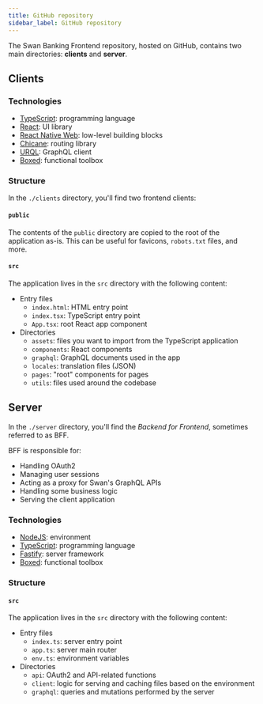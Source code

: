 ```yaml
---
title: GitHub repository
sidebar_label: GitHub repository
---
```



The Swan Banking Frontend repository, hosted on GitHub, contains two main directories: **clients** and **server**.

## Clients

### Technologies

- [TypeScript](https://www.typescriptlang.org/): programming language
- [React](https://react.dev/): UI library
- [React Native Web](https://necolas.github.io/react-native-web/): low-level building blocks
- [Chicane](https://swan-io.github.io/chicane/): routing library
- [URQL](https://formidable.com/open-source/urql/): GraphQL client
- [Boxed](https://swan-io.github.io/boxed/): functional toolbox

### Structure

In the `./clients` directory, you'll find two frontend clients:

<PartialExample />

#### `public`

The contents of the `public` directory are copied to the root of the application as-is.
This can be useful for favicons, `robots.txt` files, and more.

#### `src`

The application lives in the `src` directory with the following content:

- Entry files
  - `index.html`: HTML entry point
  - `index.tsx`: TypeScript entry point
  - `App.tsx`: root React app component
- Directories
  - `assets`: files you want to import from the TypeScript application
  - `components`: React components
  - `graphql`: GraphQL documents used in the app
  - `locales`: translation files (JSON)
  - `pages`: "root" components for pages
  - `utils`: files used around the codebase

## Server

In the `./server` directory, you'll find the _Backend for Frontend_, sometimes referred to as BFF.

BFF is responsible for:

- Handling OAuth2
- Managing user sessions
- Acting as a proxy for Swan's GraphQL APIs
- Handling some business logic
- Serving the client application

### Technologies

- [NodeJS](https://nodejs.org/en): environment
- [TypeScript](https://www.typescriptlang.org/): programming language
- [Fastify](https://www.fastify.io/): server framework
- [Boxed](https://swan-io.github.io/boxed/): functional toolbox

### Structure

#### `src`

The application lives in the `src` directory with the following content:

- Entry files
  - `index.ts`: server entry point
  - `app.ts`: server main router
  - `env.ts`: environment variables
- Directories
  - `api`: OAuth2 and API-related functions
  - `client`: logic for serving and caching files based on the environment
  - `graphql`: queries and mutations performed by the server
